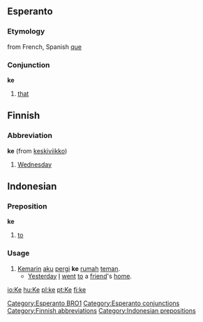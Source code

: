==Esperanto==
===Etymology===
from French, Spanish [[que]]
===Conjunction===
'''ke'''

#[[that]]
[[Category:Esperanto BRO1]]

==Finnish==

===Abbreviation===
'''ke''' (from [[keskiviikko]])

#[[Wednesday]]

==Indonesian==

===Preposition===
'''ke'''

#[[to]]

===Usage===
#[[kemarin|Kemarin]] [[aku]] [[pergi]] '''ke''' [[rumah]] [[teman]].
#*[[Yesterday]] [[I]] [[went]] [[to]] a [[friend]]'s [[home]].

[[Category:Esperanto conjunctions]]
[[Category:Finnish abbreviations]]
[[Category:Indonesian prepositions]]

[[io:Ke]]
[[hu:Ke]]
[[pl:ke]]
[[pt:Ke]]
[[fi:ke]]